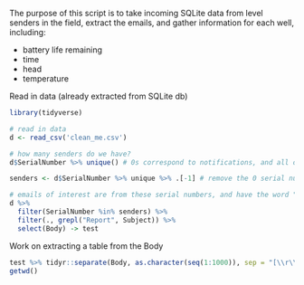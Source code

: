 
The purpose of this script is to take incoming SQLite data from level senders in the field, extract the emails, and gather information for each well, including:  

* battery life remaining  
* time  
* head  
* temperature  

Read in data (already extracted from SQLite db)
```r
library(tidyverse)

# read in data
d <- read_csv('clean_me.csv')

# how many senders do we have?
d$SerialNumber %>% unique() # 0s correspond to notifications, and all others are actual level senders

senders <- d$SerialNumber %>% unique %>% .[-1] # remove the 0 serial number emails

# emails of interest are from these serial numbers, and have the word "Report" in their Subject Title
d %>% 
  filter(SerialNumber %in% senders) %>%
  filter(., grepl("Report", Subject)) %>% 
  select(Body) -> test

```


Work on extracting a table from the Body
```r
test %>% tidyr::separate(Body, as.character(seq(1:1000)), sep = "[\\r\\n]") %>% write_csv("test.csv")
getwd()
```

